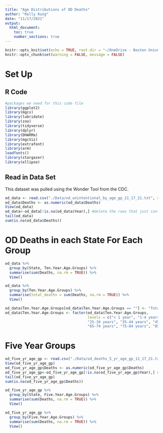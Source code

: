 ```yaml
---
title: "Age Distributions of OD Deaths"
author: "Kelly Kung"
date: "11/17/2021"
output:   
  html_document:
    toc: true
    number_sections: true
---
```


```r
knitr::opts_knit$set(echo = TRUE, root.dir = "~/OneDrive - Boston University/Research-Lok")
knitr::opts_chunk$set(warning = FALSE, message = FALSE)
```

# Set Up
## R Code 
```r
#packages we need for this code file
library(ggplot2)
library(mgcv)
library(lubridate)
library(zoo)
library(tidyverse)
library(dplyr)
library(DHARMa)
library(mgcViz)
library(extrafont)
library(arm)
loadfonts()
library(stargazer)
library(ellipse)
```

## Read in Data Set
This dataset was pulled using the Wonder Tool from the CDC. 
```r
od_data <- read.csv("./Data/od_unintentional_by_age_gp_11_17_21.txt", sep = "\t", stringsAsFactors = FALSE)
od_data$Deaths <- as.numeric(od_data$Deaths)
View(od_data)
od_data<-od_data[!is.na(od_data$Year),] #delete the rows that just contains data set description info
tail(od_data)
sum(is.na(od_data$Deaths))
```

# OD Deaths in each State For Each Group
```r
od_data %>%
  group_by(State, Ten.Year.Age.Groups) %>%
  summarise(sum(Deaths, na.rm = TRUE)) %>%
  View()

od_data %>%
  group_by(Ten.Year.Age.Groups) %>%
  summarise(total_deaths = sum(Deaths, na.rm = TRUE)) %>%
  View()

od_data$Ten.Year.Age.Groups[od_data$Ten.Year.Age.Groups == ""] <- "Total"
od_data$Ten.Year.Age.Groups <- factor(od_data$Ten.Year.Age.Groups, 
                                      levels = c("< 1 year", "1-4 years", "5-14 years", "15-24 years",
                                      "25-34 years", "35-44 years", "45-54 years", "55-64 years",
                                      "65-74 years", "75-84 years", "85+ years",  "Not Stated",  "Total" ))

```

# Five Year Groups
```r
od_five_yr_age_gp <- read.csv("./Data/od_deaths_5_yr_age_gp_11_17_21.txt", sep = "\t", stringsAsFactors = FALSE)
View(od_five_yr_age_gp)
od_five_yr_age_gp$Deaths <- as.numeric(od_five_yr_age_gp$Deaths)
od_five_yr_age_gp<-od_five_yr_age_gp[!is.na(od_five_yr_age_gp$Year),] #delete the rows that just contains data set description info
tail(od_five_yr_age_gp)
sum(is.na(od_five_yr_age_gp$Deaths))

od_five_yr_age_gp %>%
  group_by(State, Five.Year.Age.Groups) %>%
  summarise(sum(Deaths, na.rm = TRUE)) %>%
  View()

od_five_yr_age_gp %>%
  group_by(Five.Year.Age.Groups) %>%
  summarise(sum(Deaths, na.rm = TRUE)) %>%
  View()
```
